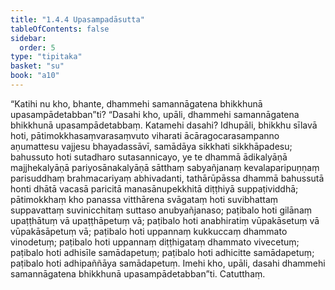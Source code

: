 ```yaml
---
title: "1.4.4 Upasampadāsutta"
tableOfContents: false
sidebar:
  order: 5
type: "tipitaka"
basket: "su"
book: "a10"
---
```



<DynamicBreadcrumb />

<Division number="34" book="a10" bookNo="17" page="313">

<Paragraph number="274" book="a10">
“Katihi nu kho, bhante, dhammehi samannāgatena bhikkhunā upasampādetabban”ti? “Dasahi kho, upāli, dhammehi samannāgatena bhikkhunā upasampādetabbaṃ. Katamehi dasahi? Idhupāli, bhikkhu sīlavā hoti, pātimokkhasaṃvarasaṃvuto viharati ācāragocarasampanno aṇumattesu vajjesu bhayadassāvī, samādāya sikkhati sikkhāpadesu; bahussuto hoti sutadharo sutasannicayo, ye te dhammā ādikalyāṇā majjhekalyāṇā pariyosānakalyāṇā sātthaṃ sabyañjanaṃ kevalaparipuṇṇaṃ parisuddhaṃ brahmacariyaṃ abhivadanti, tathārūpāssa dhammā bahussutā honti dhātā vacasā paricitā manasānupekkhitā diṭṭhiyā suppaṭividdhā; pātimokkhaṃ kho panassa vitthārena svāgataṃ hoti suvibhattaṃ suppavattaṃ suvinicchitaṃ suttaso anubyañjanaso; paṭibalo hoti gilānaṃ upaṭṭhātuṃ vā upaṭṭhāpetuṃ vā; paṭibalo hoti anabhiratiṃ vūpakāsetuṃ vā vūpakāsāpetuṃ vā; paṭibalo hoti uppannaṃ kukkuccaṃ dhammato vinodetuṃ; paṭibalo hoti uppannaṃ diṭṭhigataṃ dhammato vivecetuṃ; paṭibalo hoti adhisīle samādapetuṃ; paṭibalo hoti adhicitte samādapetuṃ; paṭibalo hoti adhipaññāya samādapetuṃ. Imehi kho, upāli, dasahi dhammehi samannāgatena bhikkhunā upasampādetabban”ti.

</Paragraph>
</Division>

<Paragraph number="275" type="center" book="a10">
Catutthaṃ.
</Paragraph>